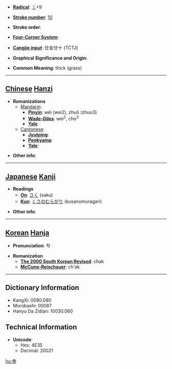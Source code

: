 * '''[[Wiktionary:Chinese radical index| Radical]]''': [[Wiktionary:Chinese radical index 丨|丨]]+9

* '''[[Wiktionary:Chinese total strokes index|Stroke number]]''': [[Wiktionary:Chinese total strokes index 10|10]]

* '''Stroke order''': 

* '''[[Wiktionary:Chinese four corner index|Four-Corner System]]''': 

* '''[[Wiktionary:Chinese Cangjie index|Cangjie input]]''': 廿金廿十 (TCTJ)

* '''Graphical Significance and Origin''': 

* '''Common Meaning''': thick (grass)

----

== [[Chinese]] [[Hanzi]] ==

* '''Romanizations'''
** [[Mandarin]]:
*** '''[[Pinyin]]''': wéi (wei2), zhuǒ (zhuo3)
*** '''[[Wade-Giles]]''': wei<sup>2</sup>, cho<sup>3</sup>
*** '''[[Yale]]''': 
**[[Cantonese]]
***'''[[Jyutping]]''':
***'''[[Penkyamp]]''': 
***'''[[Yale]]''': 

* '''Other info''': 

----

== [[Japanese]] [[Kanji]] ==

* '''Readings'''
** '''[[On]]''': [[さく]] (saku)
** '''[[Kun]]''': [[くさのむらがり]] (kusanomuragari)

* '''Other info''':  

----

== [[Korean]] [[Hanja]] ==

* '''Pronunciation''': 착

* '''Romanization'''
** '''[[The 2000 South Korean Revised Romanization|The 2000 South Korean Revised]]''': chak
** '''[[McCune-Reischauer]]''': ch'ak

----

== Dictionary Information ==

* KangXi: 0080.080
* Morobashi: 00087
* Hanyu Da Zidian: 10030.060

== Technical Information ==

* '''Unicode''':
** Hex: 4E35
** Decimal: 20021

[[hu:丵]]